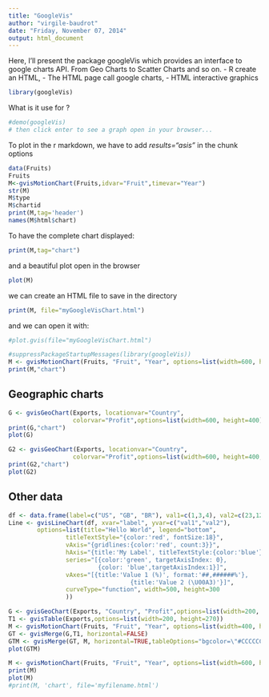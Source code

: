 ```yaml
---
title: "GoogleVis"
author: "virgile-baudrot"
date: "Friday, November 07, 2014"
output: html_document
---
```


Here, I'll present the package googleVis which provides an interface to google charts API. From Geo Charts to Scatter Charts and so on.
- R create an HTML,
- The HTML page call google charts,
- HTML interactive graphics

```r
library(googleVis)
```


What is it use for ?

```r
#demo(googleVis) 
# then click enter to see a graph open in your browser...
```

To plot in the r markdown, we have to add *results="asis"* in the chunk options

```r
data(Fruits)
Fruits
M<-gvisMotionChart(Fruits,idvar="Fruit",timevar="Year")
str(M)
M$type
M$chartid
print(M,tag='header')
names(M$html$chart)
```

To have the complete chart displayed:
```r
print(M,tag="chart")
```

and a beautiful plot open in the browser

```r
plot(M)
```

we can create an HTML file to save in the directory

```r
print(M, file="myGoogleVisChart.html")
```


and we can open it with:

```r
#plot.gvis(file="myGoogleVisChart.html")
```


```r
#suppressPackageStartupMessages(library(googleVis))
M <- gvisMotionChart(Fruits, "Fruit", "Year", options=list(width=600, height=400))
print(M,"chart")
```

## Geographic charts

```r
G <- gvisGeoChart(Exports, locationvar="Country",
                  colorvar="Profit",options=list(width=600, height=400))
print(G,"chart")
plot(G)
```



```r
G2 <- gvisGeoChart(Exports, locationvar="Country",
                  colorvar="Profit",options=list(width=600, height=400,region="150"))
print(G2,"chart")
plot(G2)
```


## Other data

```r
df <- data.frame(label=c("US", "GB", "BR"), val1=c(1,3,4), val2=c(23,12,32))
Line <- gvisLineChart(df, xvar="label", yvar=c("val1","val2"),
        options=list(title="Hello World", legend="bottom",
                titleTextStyle="{color:'red', fontSize:18}",                         
                vAxis="{gridlines:{color:'red', count:3}}",
                hAxis="{title:'My Label', titleTextStyle:{color:'blue'}}",
                series="[{color:'green', targetAxisIndex: 0}, 
                         {color: 'blue',targetAxisIndex:1}]",
                vAxes="[{title:'Value 1 (%)', format:'##,######%'}, 
                                  {title:'Value 2 (\U00A3)'}]",                          
                curveType="function", width=500, height=300                         
                ))
```


```r
G <- gvisGeoChart(Exports, "Country", "Profit",options=list(width=200, height=100))
T1 <- gvisTable(Exports,options=list(width=200, height=270))
M <- gvisMotionChart(Fruits, "Fruit", "Year", options=list(width=400, height=370))
GT <- gvisMerge(G,T1, horizontal=FALSE)
GTM <- gvisMerge(GT, M, horizontal=TRUE,tableOptions="bgcolor=\"#CCCCCC\" cellspacing=10")
plot(GTM)
```


```r
M <- gvisMotionChart(Fruits, "Fruit", "Year", options=list(width=600, height=400))
print(M)
plot(M)
#print(M, 'chart', file='myfilename.html')
```


